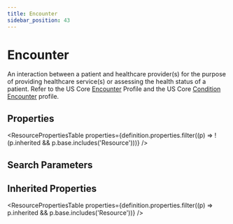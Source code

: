 ```yaml
---
title: Encounter
sidebar_position: 43
---
```



# Encounter

An interaction between a patient and healthcare provider(s) for the purpose of providing healthcare service(s) or assessing the health status of a patient. Refer to the US Core [Encounter](http://hl7.org/fhir/us/core/StructureDefinition-us-core-encounter.html) Profile and the US Core [Condition Encounter](http://hl7.org/fhir/us/core/StructureDefinition-us-core-condition-encounter-diagnosis.html) profile.

## Properties

<ResourcePropertiesTable
  properties={definition.properties.filter((p) => !(p.inherited && p.base.includes('Resource')))}
/>

## Search Parameters

<SearchParamsTable searchParams={definition.searchParameters} />

## Inherited Properties

<ResourcePropertiesTable properties={definition.properties.filter((p) => p.inherited && p.base.includes('Resource'))} />

